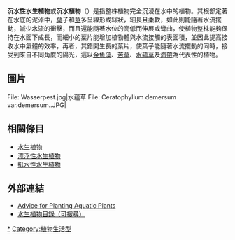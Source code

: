 {{unreferenced|time=2014-10-31T03:51:43+00:00}}
'''沉水性水生植物'''或'''沉水植物'''（{{lang-en|Submergent plant}}）是指整株植物完全沉浸在水中的植物。其根部定著在水底的泥淖中，[[葉|葉]]子和[[莖|莖]]多呈線形或絲狀，細長且柔軟，如此則能隨著水流擺動，減少水流的衝擊，而且還能隨著水位的高低而伸展或彎曲，使植物整株能夠保持在水面下成長，而細小的葉片能增加植物體與水流接觸的表面積，並因此提高接收水中氣體的效率，再者，其錯開生長的葉片，使葉子能隨著水流擺動的同時，接受到來自不同角度的陽光，這以[[金魚藻|金魚藻]]、[[苦草|苦草]]、[[水蘊草|水蘊草]]及[[海帶|海帶]]為代表性的植物。

== 圖片 ==
<gallery>
File: Wasserpest.jpg|水蘊草
File: Ceratophyllum demersum var.demersum..JPG|
</gallery>

== 相關條目 ==
*[[水生植物|水生植物]]
*[[漂浮性水生植物|漂浮性水生植物]]
*[[挺水性水生植物|挺水性水生植物]]

== 外部連結 ==
* [https://web.archive.org/web/20071224065234/http://www.lilieswatergardens.co.uk/advice.asp Advice for Planting Aquatic Plants]
* [http://tbs-aqua.com/encyclopaedia/plantShow 水生植物目錄（可搜尋）] {{Wayback|url=http://tbs-aqua.com/encyclopaedia/plantShow |date=20120121052923 }}

{{Plant-stub}}
{{植物學}}

[[Category:水生植物|*]]
[[Category:植物生活型|Category:植物生活型]]